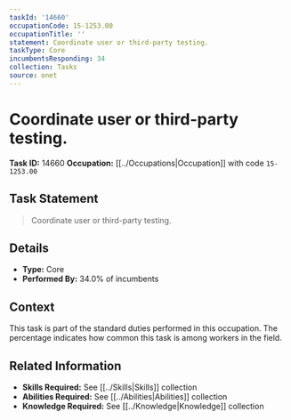 ```yaml
---
taskId: '14660'
occupationCode: 15-1253.00
occupationTitle: ''
statement: Coordinate user or third-party testing.
taskType: Core
incumbentsResponding: 34
collection: Tasks
source: onet
---
```

# Coordinate user or third-party testing.

**Task ID:** 14660
**Occupation:** [[../Occupations|Occupation]] with code `15-1253.00`

## Task Statement

> Coordinate user or third-party testing.

## Details

- **Type:** Core
- **Performed By:** 34.0% of incumbents

## Context

This task is part of the standard duties performed in this occupation. The percentage indicates how common this task is among workers in the field.

## Related Information

- **Skills Required:** See [[../Skills|Skills]] collection
- **Abilities Required:** See [[../Abilities|Abilities]] collection
- **Knowledge Required:** See [[../Knowledge|Knowledge]] collection
